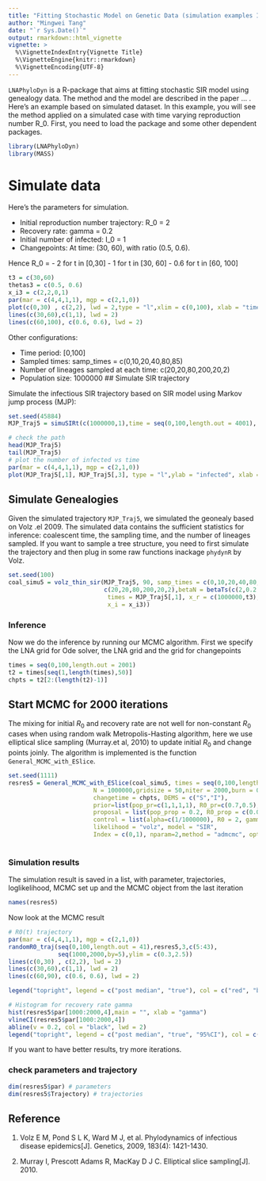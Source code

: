 ```yaml
---
title: "Fitting Stochastic Model on Genetic Data (simulation examples II)"
author: "Mingwei Tang"
date: "`r Sys.Date()`"
output: rmarkdown::html_vignette
vignette: >
  %\VignetteIndexEntry{Vignette Title}
  %\VignetteEngine{knitr::rmarkdown}
  %\VignetteEncoding{UTF-8}
---
```


`LNAPhyloDyn` is a R-package that aims at fitting stochastic SIR model using genealogy data. The method and the model are described in the paper ... . Here's an example based on simulated dataset. In this example, you will see the method applied on a simulated case with time varying reproduction number R_0. First, you need to load the package and some other dependent packages. 


```r
library(LNAPhyloDyn)
library(MASS)
```

# Simulate data
Here's the parameters for simulation. 

- Initial reproduction number trajectory: R_0 = 2
- Recovery rate: gamma = 0.2
- Initial number of infected: I_0 = 1
- Changepoints: At time: (30, 60), with ratio (0.5, 0.6). 

Hence R_0 = 
- 2 for t in [0,30]
- 1 for t in [30, 60] 
- 0.6 for t in [60, 100]
```r
t3 = c(30,60)
thetas3 = c(0.5, 0.6)
x_i3 = c(2,2,0,1)
par(mar = c(4,4,1,1), mgp = c(2,1,0))
plot(c(0,30) , c(2,2), lwd = 2,type = "l",xlim = c(0,100), xlab = "time", ylab = "R0")
lines(c(30,60),c(1,1), lwd = 2)
lines(c(60,100), c(0.6, 0.6), lwd = 2)
```

Other configurations:

- Time period: [0,100]
- Sampled times: samp_times = c(0,10,20,40,80,85)
- Number of lineages sampled at each time:  c(20,20,80,200,20,2)
- Population size: 1000000
## Simulate SIR trajectory 

Simulate the infectious SIR trajectory based on SIR model using Markov jump process (MJP): 

```r
set.seed(45884)
MJP_Traj5 = simuSIRt(c(1000000,1),time = seq(0,100,length.out = 4001), c(2,0.2,thetas3), c(1000000,t3), x_i3)

# check the path
head(MJP_Traj5) 
tail(MJP_Traj5)
# plot the number of infected vs time 
par(mar = c(4,4,1,1), mgp = c(2,1,0))
plot(MJP_Traj5[,1], MJP_Traj5[,3], type = "l",ylab = "infected", xlab = "time", lwd = 2, col = "red")
```

## Simulate Genealogies
Given the simulated trajectory `MJP_Traj5`, we simulated the geonealy based on Volz .el 2009. The simulated data contains the sufficient statistics for inference: coalescent time, the sampling time, and the number of lineages sampled. If you want to sample a tree structure, you need to first simulate the trajectory and then plug in some raw functions inackage `phydynR` by Volz.  

```r
set.seed(100)
coal_simu5 = volz_thin_sir(MJP_Traj5, 90, samp_times = c(0,10,20,40,80,85), 
                           c(20,20,80,200,20,2),betaN = betaTs(c(2,0.2,thetas3),
                            times = MJP_Traj5[,1], x_r = c(1000000,t3),
                            x_i = x_i3))
```

### Inference
Now we do the inference by running our MCMC algorithm. First we specify the LNA grid for Ode solver, the LNA grid and the grid for changepoints 

```r
times = seq(0,100,length.out = 2001)
t2 = times[seq(1,length(times),50)]
chpts = t2[2:(length(t2)-1)]
```

## Start MCMC for 2000 iterations
The mixing for initial $R_0$ and recovery rate are not well for non-constant $R_0$ cases when using random walk Metropolis-Hasting algorithm, here we use elliptical slice sampling (Murray.et al, 2010) to update initial $R_0$ and change points joinly. The algorithm is implemented is the function `General_MCMC_with_ESlice`. 

```r
set.seed(1111)
resres5 = General_MCMC_with_ESlice(coal_simu5, times = seq(0,100,length.out = 2001), t_correct = 90,
                        N = 1000000,gridsize = 50,niter = 2000,burn = 0,thin = 1,
                        changetime = chpts, DEMS = c("S","I"),
                        prior=list(pop_pr=c(1,1,1,1), R0_pr=c(0.7,0.5), gamma_pr = c(-1.7,0.1), mu_pr = c(-1.7,0.1), hyper_pr=c(3,0.2)),
                        proposal = list(pop_prop = 0.2, R0_prop = c(0.01), gamma_prop=0.1, mu_prop = 0.1, hyper_prop=0.25),
                        control = list(alpha=c(1/1000000), R0 = 2, gamma=0.2, ch=rep(0.975,length(chpts)), traj = matrix(rep(0,2*40),ncol=2),hyper = 20),ESS_vec = c(0,1,0,0,1,1,0),
                        likelihood = "volz", model = "SIR",
                        Index = c(0,1), nparam=2,method = "admcmc", options=list(joint = T, PCOV = NULL,beta=0.95,burn1 = 1000, parIdlist = list(c=4,d = length(chpts)+5), isLoglist = list(c=1,d=0),
                                                                              priorIdlist = list(c=3,d=5), up = 1000000,warmup =10000000, tune = 0.01,hyper = F), verbose = F)

```

### Simulation results
The simulation result is saved in a list, with parameter, trajectories, loglikelihood, MCMC set up and the MCMC object from the last iteration 

```r
names(resres5)
```
Now look at the MCMC result
```r
# R0(t) trajectory 
par(mar = c(4,4,1,1), mgp = c(2,1,0))
randomR0_traj(seq(0,100,length.out = 41),resres5,3,c(5:43),
              seq(1000,2000,by=5),ylim = c(0.3,2.5))
lines(c(0,30) , c(2,2), lwd = 2)
lines(c(30,60),c(1,1), lwd = 2)
lines(c(60,90), c(0.6, 0.6), lwd = 2)

legend("topright", legend = c("post median", "true"), col = c("red", "black"), lwd = 2, lty = 1)

# Histogram for recovery rate gamma
hist(resres5$par[1000:2000,4],main = "", xlab = "gamma")
vlineCI(resres5$par[1000:2000,4])
abline(v = 0.2, col = "black", lwd = 2)
legend("topright", legend = c("post median", "true", "95%CI"), col = c("red", "black", "blue"), lwd = 2, lty = 1)
```

If you want to have better results, try more iterations. 

### check parameters and trajectory
```r
dim(resres5$par) # parameters
dim(resres5$Trajectory) # trajectories
```

<!--
## Vignette Info

Note the various macros within the `vignette` section of the metadata block above. These are required in order to instruct R how to build the vignette. Note that you should change the `title` field and the `\VignetteIndexEntry` to match the title of your vignette.

## Styles

The `html_vignette` template includes a basic CSS theme. To override this theme you can specify your own CSS in the document metadata as follows:

    output: 
      rmarkdown::html_vignette:
        css: mystyles.css

## Figures

The figure sizes have been customised so that you can easily put two images side-by-side. 

```r
plot(1:10)
plot(10:1)
```

You can enable figure captions by `fig_caption: yes` in YAML:

    output:
      rmarkdown::html_vignette:
        fig_caption: yes

Then you can use the chunk option `fig.cap = "Your figure caption."` in **knitr**.

## More Examples

You can write math expressions, e.g. $Y = X\beta + \epsilon$, footnotes^[A footnote here.], and tables, e.g. using `knitr::kable()`.

```r
knitr::kable(head(mtcars, 10))
```

Also a quote using `>`:

> "He who gives up [code] safety for [code] speed deserves neither."
([via](https://twitter.com/hadleywickham/status/504368538874703872))
-->

## Reference

1. Volz E M, Pond S L K, Ward M J, et al. Phylodynamics of infectious disease epidemics[J]. Genetics, 2009, 183(4): 1421-1430.

2. Murray I, Prescott Adams R, MacKay D J C. Elliptical slice sampling[J]. 2010. 
